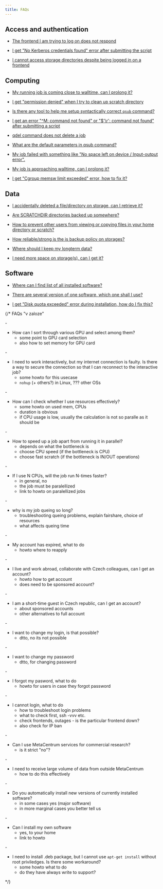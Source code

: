 ```yaml
---
title: FAQs
---
```

## Access and authentication

- [The frontend I am trying to log on does not respond](../support/faqs-content/frontend-does-not-respond)

- [I get "No Kerberos credentials found" error after submitting the script](../support/faqs-content/no-kerb-credenials)

- [I cannot access storage directories despite being logged in on a frontend](../support/faqs-content/no-access-to-storages)

## Computing

- [My running job is coming close to walltime, can I prolong it?](../support/faqs-content/prolong-walltime)

- [I get "permission denied" when I try to clean up scratch directory](../support/faqs-content/clean-scratch-perm-denied)

- [Is there any tool to help me setup syntactically correct `qsub` command?](../support/faqs-content/qsub-assembler)

- [I get an error "^M: command not found" or "$'\r': command not found" after submitting a script](../support/faqs-content/os-dependent-endlines)

- [qdel command does not delete a job](../support/faqs-content/force-qdel)

- [What are the default parameters in qsub command?](../support/faqs-content/qsub-default-parameters)

- [My job failed with something like "No space left on device / Input-output error".](../support/faqs-content/no-space-left)

- [My job is approaching walltime, can I prolong it?](../support/faqs-content/prolong-walltime)

- [I get "Cgroup memsw limit exceeded" error, how to fix it?](../support/faqs-content/cgroup-memsw-limit-exceeded)

## Data

- [I accidentally deleted a file/directory on storage, can I retrieve it?](../support/faqs-content/accident-deleted-file)

- [Are SCRATCHDIR directories backed up somewhere?](../support/faqs-content/scratchdir-backup)

- [How to prevent other users from viewing or copying files in your home directory or scratch?](../support/faqs-content/unix-disk-permission)

- [How reliable/strong is the is backup policy on storages?](../support/faqs-content/storage-backup-policy)

- [Where should I keep my longterm data?](../support/faqs-content/where-keep-data)

- [I need more space on storage(s), can I get it?](../support/faqs-content/more-space-storage)

## Software

- [Where can I find list of all installed software?](../support/faqs-content/list-all-sw)

- [There are several version of one software, which one shall I use?](../support/faqs-content/sw-which-version)

- [I get "Disk quota exceeded" error during installation, how do I fix this?](../support/faqs-content/disk-quota-install)

{/* FAQs "v zaloze"

-[]()
- How can I sort through various GPU and select among them?
    - some point to GPU card selection
    - also how to set memory for GPU card

-[]()
- I need to work interactively, but my internet connection is faulty. Is there a way to secure the connection so that I can reconnect to the interactive job?
    - some howto for this usecase
    - `nohup` (+ others?) in Linux, ??? other OSs 

-[]()
- How can I check whether I use resources effectively?
    - some howto on used mem, CPUs
    - duration is obvious
    - if CPU usage is low, usually the calculation is not so paralle as it should be 

-[]()
- How to speed up a job apart from running it in parallel?
    - depends on what the bottleneck is
    - choose CPU speed (if the bottleneck is CPU)
    - choose fast scratch (if the bottleneck is IN/OUT operations)

-[]()
- If I use N CPUs, will the job run N-times faster?
    - in general, no
    - the job must be paralellized
    - link to howto on paralellized jobs

-[]()
- why is my job queing so long? 
    - troubleshooting queing problems, explain fairshare, choice of resources
    - what affects queing time

-[]()
- My account has expired, what to do
    - howto where to reapply

-[]()
- I live and work abroad, collaborate with Czech colleagues, can I get an account?
    - howto how to get account
    - does need to be sponsored account?

-[]()
- I am a short-time guest in Czech republic, can I get an account?
    - about sponsored accounts
    - other alternatives to full account

-[]()
- I want to change my login, is that possible?
    - dtto, no its not possible

-[]()
- I want to change my password
    - dtto, for changing password

-[]()
- I forgot my pasword, what to do
    - howto for users in case they forgot password

-[]()
- I cannot login, what to do  
    - how to troubleshoot login problems
    - what to check first, ssh -vvv etc.
    - check frontends, outages - is the particular frontend down?
    - also check for IP ban

-[]()
- Can I use MetaCentrum services for commercial research?
    - is it strict "no"?

-[]()
- I need to receive large volume of data from outside MetaCentrum
    - how to do this effectively

-[]()
- Do you automatically install new versions of currently installed software?
    - in some cases yes (major software)
    - in more marginal cases you better tell us

-[]()
- Can I install my own software
    - yes, to your home
    - link to howto

-[]()
- I need to install .deb package, but I cannot use `apt-get install` without root priviledges. Is there some workaround?
    - some howto what to do
    - do they have always write to support?

*/}
